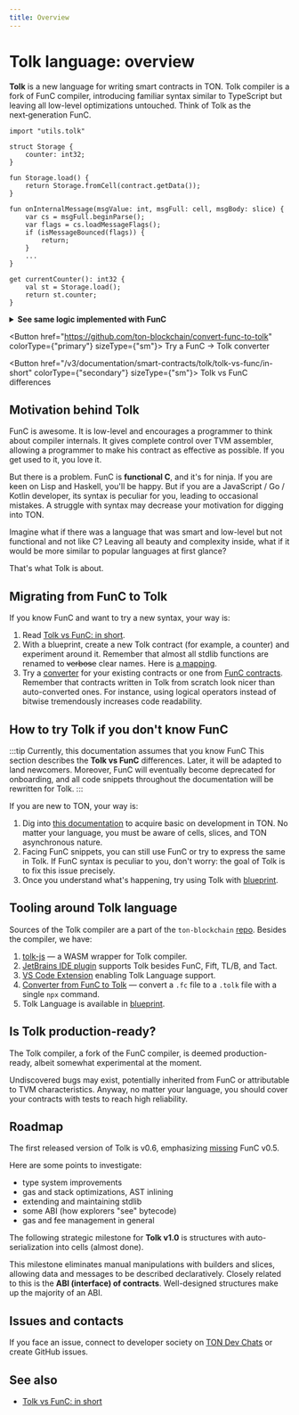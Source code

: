 ```yaml
---
title: Overview
---
```



# Tolk language: overview

**Tolk** is a new language for writing smart contracts in TON.
Tolk compiler is a fork of FunC compiler, introducing familiar syntax similar to TypeScript
but leaving all low-level optimizations untouched. Think of Tolk as the next‑generation FunC.

```tolk
import "utils.tolk"

struct Storage {
    counter: int32;
}

fun Storage.load() {
    return Storage.fromCell(contract.getData());
}

fun onInternalMessage(msgValue: int, msgFull: cell, msgBody: slice) {
    var cs = msgFull.beginParse();
    var flags = cs.loadMessageFlags();
    if (isMessageBounced(flags)) {
        return;
    }
    ...
}

get currentCounter(): int32 {
    val st = Storage.load();
    return st.counter;
}
```

<details>
  <summary><b>See same logic implemented with FunC</b></summary>

  ```func
  #include "utils.fc";

  global int ctx_counter;

  int load_data() impure {
    slice cs = get_data().begin_parse();
    ctx_counter = cs~load_uint(32);
  }

  () recv_internal(int msg_value, cell msg_full, slice msg_body) impure {
    slice cs = msg_full.begin_parse();
    int flags = cs.load_uint(4);
    if (flags & 1) {
      return ();
    }
    ...
  }

  int currentCounter() method_id {
    load_data(); ;; fills global variables
    return ctx_counter;
  }
  ```
</details>

<Button href="https://github.com/ton-blockchain/convert-func-to-tolk" colorType={"primary"} sizeType={"sm"}>
  Try a FunC → Tolk converter
</Button>

<Button href="/v3/documentation/smart-contracts/tolk/tolk-vs-func/in-short" colorType={"secondary"} sizeType={"sm"}>
  Tolk vs FunC differences
</Button>

<div style={{ height: "2em" }} />

## Motivation behind Tolk

FunC is awesome.
It is low-level and encourages a programmer to think about compiler internals.
It gives complete control over TVM assembler, allowing a programmer to make his contract as effective as possible.
If you get used to it, you love it.

But there is a problem.
FunC is **functional C**, and it's for ninja.
If you are keen on Lisp and Haskell, you'll be happy.
But if you are a JavaScript / Go / Kotlin developer, its syntax is peculiar for you, leading to occasional mistakes.
A struggle with syntax may decrease your motivation for digging into TON.

Imagine what if there was a language that was smart and low-level but not functional and not like C?
Leaving all beauty and complexity inside, what if it would be more similar to popular languages at first glance?

That's what Tolk is about.

## Migrating from FunC to Tolk

If you know FunC and want to try a new syntax, your way is:

1. Read [Tolk vs FunC: in short](/v3/documentation/smart-contracts/tolk/tolk-vs-func/in-short).
2. With a blueprint, create a new Tolk contract (for example, a counter) and experiment around it. Remember that almost all stdlib functions are renamed to ~~verbose~~ clear names. Here is [a mapping](/v3/documentation/smart-contracts/tolk/tolk-vs-func/stdlib).
3. Try a [converter](https://github.com/ton-blockchain/convert-func-to-tolk) for your existing contracts or one from [FunC contracts](/v3/documentation/smart-contracts/contracts-specs/examples). Remember that contracts written in Tolk from scratch look nicer than auto-converted ones. For instance, using logical operators instead of bitwise tremendously increases code readability.

## How to try Tolk if you don't know FunC

:::tip Currently, this documentation assumes that you know FunC
This section describes the **Tolk vs FunC** differences.
Later, it will be adapted to land newcomers. Moreover, FunC will eventually become deprecated for onboarding,
and all code snippets throughout the documentation will be rewritten for Tolk.
:::

If you are new to TON, your way is:

1. Dig into [this documentation](/v3/documentation/smart-contracts/overview) to acquire basic on development in TON. No matter your language, you must be aware of cells, slices, and TON asynchronous nature.
2. Facing FunC snippets, you can still use FunC or try to express the same in Tolk. If FunC syntax is peculiar to you, don't worry: the goal of Tolk is to fix this issue precisely.
3. Once you understand what's happening, try using Tolk with [blueprint](https://github.com/ton-org/blueprint).

## Tooling around Tolk language

Sources of the Tolk compiler are a part of the `ton-blockchain` [repo](https://github.com/ton-blockchain/ton).
Besides the compiler, we have:

1. [tolk-js](https://github.com/ton-blockchain/tolk-js) — a WASM wrapper for Tolk compiler.
2. [JetBrains IDE plugin](https://github.com/ton-blockchain/intellij-ton) supports Tolk besides FunC, Fift, TL/B, and Tact.
3. [VS Code Extension](https://github.com/ton-blockchain/tolk-vscode) enabling Tolk Language support.
4. [Converter from FunC to Tolk](https://github.com/ton-blockchain/convert-func-to-tolk) — convert a `.fc` file to a `.tolk` file with a single `npx` command.
5. Tolk Language is available in [blueprint](https://github.com/ton-org/blueprint).

## Is Tolk production-ready?

The Tolk compiler, a fork of the FunC compiler, is deemed production-ready, albeit somewhat experimental at the moment.

Undiscovered bugs may exist, potentially inherited from FunC or attributable to TVM characteristics.
Anyway, no matter your language, you should cover your contracts with tests to reach high reliability.

## Roadmap

The first released version of Tolk is v0.6, emphasizing [missing](/v3/documentation/smart-contracts/tolk/changelog#how-tolk-was-born) FunC v0.5.

Here are some points to investigate:

* type system improvements
* gas and stack optimizations, AST inlining
* extending and maintaining stdlib
* some ABI (how explorers "see" bytecode)
* gas and fee management in general

The following strategic milestone for **Tolk v1.0** is structures with auto-serialization into cells (almost done).

This milestone eliminates manual manipulations with builders and slices, allowing data and messages to be described declaratively.
Closely related to this is the **ABI (interface) of contracts**.
Well-designed structures make up the majority of an ABI.

## Issues and contacts

If you face an issue, connect to developer society on [TON Dev Chats](https://t.me/addlist/1r5Vcb8eljk5Yzcy) or create GitHub issues.

## See also

* [Tolk vs FunC: in short](/v3/documentation/smart-contracts/tolk/tolk-vs-func/in-short)

<Feedback />
